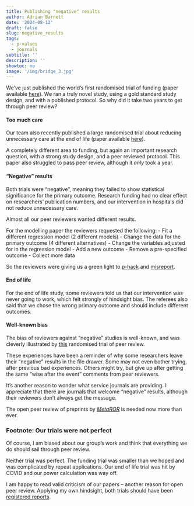```yaml
---
title: Publishing "negative" results
author: Adrian Barnett
date: '2024-08-12'
draft: false
slug: negative_results
tags:
  - p-values
  - journals
subtitle: ''
description: ''
showtoc: no
image: '/img/bridge_3.jpg'
---
```


We've just published the world's first randomised trial of funding (paper available [here](https://academic.oup.com/spp/advance-article/doi/10.1093/scipol/scae045/7729313?utm_source=authortollfreelink&utm_campaign=spp&utm_medium=email&guestAccessKey=1e57d9ff-3fda-433a-8fde-69e40ae53c5c)). 
We ran a truly novel study, using a gold standard study design, and with a published protocol. So why did it take two years to get through peer review?

#### Too much care

Our team also recently published a large randomised trial about reducing unnecessary care at the end of life (paper available [here](https://www.ncbi.nlm.nih.gov/pmc/articles/PMC11162291/)).

A completely different area to funding, but again an important research question, with a strong study design, and a peer reviewed protocol. This paper also struggled to pass peer review, although it *only* took a year.

#### "Negative" results

Both trials were "negative", meaning they failed to show statistical significance for the primary outcome. Research funding had no clear effect on researchers' publication numbers, and our intervention in hospitals did not reduce unnecessary care.

Almost all our peer reviewers wanted different results. 

For the modelling paper the reviewers requested the following:
- Fit a different regression model (2 different models)
- Change the data for the primary outcome (4 different alternatives)
- Change the variables adjusted for in the regression model
- Add a new outcome
- Remove a pre-specified outcome
- Collect more data

So the reviewers were giving us a green light to [p-hack](https://royalsocietypublishing.org/doi/10.1098/rsos.220346) and [misreport](https://trialsjournal.biomedcentral.com/articles/10.1186/s13063-019-3173-2).

#### End of life

For the end of life study, some reviewers told us that our intervention was never going to work, which felt strongly of hindsight bias. The referees also said that we chose the wrong primary outcome and should include different outcomes.

#### Well-known bias

The bias of reviewers against "negative" studies is well-known, and was cleverly illustrated by [this](https://jamanetwork.com/journals/jamainternalmedicine/fullarticle/226270) randomised trial of peer review.

These experiences have been a reminder of why some researchers leave their "negative" results in the file drawer. Some may not even bother trying, after previous bad experiences. Others might try, but give up after getting the same "wise after the event" comments from peer reviewers. 

It's another reason to wonder what service journals are providing. I appreciate that there are journals that welcome "negative" results, although their reviewers don't always get the message. 

The open peer review of preprints by [*MetaROR*](https://metaror.org) is needed now more than ever. 

### Footnote: Our trials were not perfect

Of course, I am biased about our group's work and think that everything we do should sail through peer review.

Neither trial was perfect. The funding trial was smaller than we hoped and was complicated by repeat applications. Our end of life trial was hit by COVID and our power calculation was way off.

I am happy to read valid criticism of our papers -- another reason for open peer review. Applying my own hindsight, both trials should have been [registered reports](https://www.cos.io/initiatives/registered-reports).

